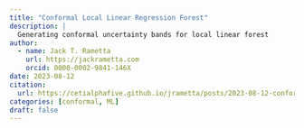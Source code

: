 ```yaml
---
title: "Conformal Local Linear Regression Forest"
description: |
  Generating conformal uncertainty bands for local linear forest 
author:
  - name: Jack T. Rametta 
    url: https://jackrametta.com
    orcid: 0000-0002-9841-146X
date: 2023-08-12
citation: 
  url: https://cetialphafive.github.io/jrametta/posts/2023-08-12-conformal/
categories: [conformal, ML]
draft: false
---
```








